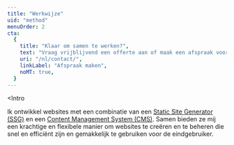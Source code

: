 ```yaml
---
title: "Werkwijze"
uid: "method"
menuOrder: 2
cta:
  {
    title: "Klaar om samen te werken?",
    text: "Vraag vrijblijvend een offerte aan of maak een afspraak voor een gesprek",
    uri: "/nl/contact/",
    linkLabel: "Afspraak maken",
    noMT: true,
  }
---
```



<Intro
  
>
  <div slot="text">
    Ik ontwikkel websites met een combinatie van een <a href="#nl-ssg" class="underline-a">Static Site Generator (SSG)</a> en een <a href="#nl-cms" class="underline-a">Content Management System (CMS)</a>. Samen bieden ze mij een krachtige en flexibele manier om websites te creëren en te beheren die snel en efficiënt zijn en gemakkelijk te gebruiken voor de eindgebruiker. 
  </div>
  <div slot="rightSide">

  </div>
</Intro>
<Steps
  bgColor={"white"}
  title="Stappenplan"
  text="We volgen een grondig stappenplan om tot een geslaagd eindresultaat te komen."
/>
 <TextTechStack slug="nl/ssg" /> 
 <TextTechStack slug="nl/cms" />
